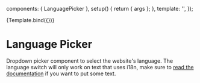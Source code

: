 
<Meta title="Interaction/LanguagePicker" component="{LanguagePicker}" />

  components: { LanguagePicker },
  setup() {
    return { args };
  },
  template: '<LanguagePicker v-bind="args" />',
});


<Story
  name="Primary"
  args={{}}>
  {Template.bind({})}
</Story>


# Language Picker

Dropdown picker component to select the website's language.
The language switch will only work on text that uses i18n, make sure to [read the documentation](https://vue-i18n.intlify.dev/guide/advanced/composition.html#basic-usage)
if you want to put some text.
